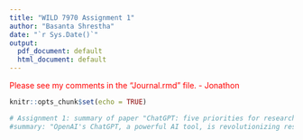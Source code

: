 ---
title: "WILD 7970 Assignment 1"
author: "Basanta Shrestha"
date: "`r Sys.Date()`"
output:
  pdf_document: default
  html_document: default
---

<span style="color:red">Please see my comments in the "Journal.rmd" file. - Jonathon</span>


```{r setup, include=FALSE}
knitr::opts_chunk$set(echo = TRUE)
```





```{r cars}
# Assignment 1: summary of paper "ChatGPT: five priorities for research"
#summary: "OpenAI's ChatGPT, a powerful AI tool, is revolutionizing research with its content creation capabilities. Researchers now harness it for tasks from essay writing to potentially aiding editorial decisions. However, its prowess isn't without pitfalls. The model can sometimes produce misleading content, posing risks of misinformation in scientific circles. There's also a gray area regarding potential unintentional plagiarism and authorship concerns with AI-generated content. For me, the growing use of AI tools like ChatGPT in scientific endeavors underscores the importance of transparency. Who really owns AI-generated content, and how do we handle authorship? As AI blurs these lines, it's essential for the scientific community to establish clear guidelines. Moreover, with AI giants like OpenAI often keeping their tech proprietary, I'm intrigued by pushes for open-source AI, which might democratize and clarify AI's role in research.As AI reshapes academia, we must balance innovation with ensuring the integrity and authenticity of our work. The essence of research—curiosity and discovery—should always remain at its core."

```

